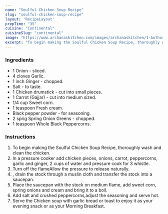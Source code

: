 ---
name: "Soulful Chicken Soup Recipe"
slug: "soulful-chicken-soup-recipe"
layout: 'RecipeLayout'
prepTime: "35"
cuisine: "Continental"
cuisineSlug: "continental"
image: "https://www.archanaskitchen.com/images/archanaskitchen/1-Author/sibyl_sunitha/Soulful_Chicken_Soup_Recipe_.jpg"
excerpt: "To begin making the Soulful Chicken Soup Recipe, thoroughly wash and clean the chicken"
---

### Ingredients

- 1 Onion - sliced.
- 4 cloves Garlic.
- 1 inch Ginger - chopped.
- Salt - to taste.
- 1 Chicken drumstick - cut into small pieces.
- 1 Carrot (Gajjar) - cut into medium sized.
- 1/4 cup Sweet corn.
- 1 teaspoon Fresh cream.
- Black pepper powder - for seasoning.
- 2 sprig Spring Onion Greens - chopped.
- 1 teaspoon Whole Black Peppercorns.

### Instructions

1. To begin making the Soulful Chicken Soup Recipe, thoroughly wash and clean the chicken.
1. In a pressure cooker add chicken pieces, onions, carrot, peppercorns, garlic and ginger, 2 cups of water and pressure cook for 3 whistle.
1. Turn off the flameAllow the pressure to release naturally.
1. , drain the stock through a muslin cloth and transfer the stock into a saucepan.
1. Place the saucepan with the stock on medium flame, add sweet corn, spring onions and cream and bring it to a boil.
1. Add salt and crushed peppercorns,adjust the seasoning and serve hot.
1. Serve the Chicken soup with garlic bread or toast to enjoy it as your evening snack or as your Morning Breakfast.
